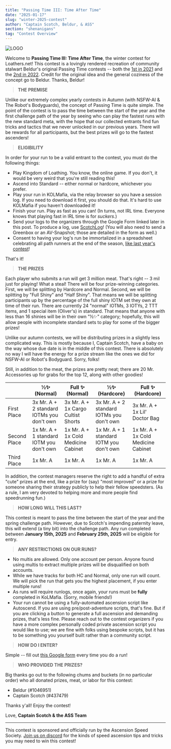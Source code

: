 ```yaml
---
title: "Passing Time III: Time After Time"
date: "2025-01-17"
slug: "winter-2025-contest"
author: "Captain Scotch, Beldur, & ASS"
section: "shenanigans"
tag: "Contest Overview"
---
```


![LOGO]()

Welcome to **Passing Time III: Time After Time**, the winter contest for Loathers.net! This contest is a lovingly rendered recreation of community stalwart Beldur's original Passing Time contests -- both the [1st in 2021](https://docs.google.com/document/d/1fJOSIPm602TCvK3dggZR_TcTyxjnt1n_Un6NL2WYm0k/edit?tab=t.0) and the [2nd in 2022](https://docs.google.com/document/u/0/d/1L5Zd2iGubv1knvbdrWpkYrc8789M09EouP_gso7dJFs/mobilebasic). Credit for the original idea and the general coziness of the concept go to Beldur. Thanks, Beldur!

> **THE PREMISE**

Unlike our extremely complex yearly contests in Autumn (with <Link to="/shenanigans/autumn-2023-contest/">NSFW-AI</Link> & <Link to="/shenanigans/autumn-2024-contest/">The Robot's Bodyguards</Link>), the concept of Passing Time is quite simple. The point of the contest is to pass the time between the start of the year and the first challenge path of the year by seeing who can play the fastest runs with the new standard meta, with the hope that our collected entrants find fun tricks and tactics that we never unlocked in our previous years. There will be rewards for all participants, but the best prizes will go to the fastest ascenders!

> **ELIGIBILITY**

In order for your run to be a valid entrant to the contest, you must do the following things:

- Play Kingdom of Loathing. You know, the online game. If you don't, it would be very weird that you're still reading this!
- Ascend into Standard -- either normal or hardcore, whichever you prefer.
- Play your run in KOLMafia, via the relay browser so you have a session log. If you need to download it first, you should do that. It's hard to use KOLMafia if you haven't downloaded it!
- Finish your run. Play as fast as you can! (In turns, not IRL time. Everyone knows that playing fast in IRL time is for *suckers*.) 
- Send your logs to the organizers through the Google Form linked later in this post. To produce a log, use [ScotchLog](https://github.com/docrostov/ScotchLog)! (You will also need to send a Greenbox or an AV-Snapshot; those are detailed in the form as well.)
- Consent to having your log's run be immortalized in a spreadsheet celebrating all path runners at the end of the season, [like last year's contest](https://docs.google.com/spreadsheets/d/14U3bzOprAN9ePvjRXhTWSGXs3-hze5l10aTDf8Y6mXI/edit#gid=0)!

That's it!

> **THE PRIZES**

Each player who submits a run will get 3 million meat. That's right -- 3 mil just for playing! What a steal! There will be four prize-winning categories. First, we will be splitting by Hardcore and Normal. Second, we will be splitting by "Full Shiny" and "Half Shiny". That means we will be splitting participants up by the percentage of the full shiny IOTM set they own at time of their run. There are currently 24 "normal" IOTMs, 3 IOTYs, 2 TTT items, and 1 special item (Oliver's) in standard. That means that anyone with less than 16 shinies will be in their own "½✨" category; hopefully, this will allow people with incomplete standard sets to play for some of the bigger prizes!

Unlike our autumn contests, we will be distributing prizes in a slightly less complicated way. This is mostly because I, Captain Scotch, have a baby on the way whose due date is in the middle of this contest. There is absolutely no way I will have the energy for a prize stream like the ones we did for NSFW-AI or Robot's Bodyguard. Sorry, folks! 

Still, in addition to the meat, the prizes are pretty neat; there are 20 Mr. Accessories up for grabs for the top 12, along with other goodies!

|      | ½✨ (Normal) | Full ✨ (Normal) | ½✨ (Hardcore) | Full ✨ (Hardcore) |
| ---- | ------------- | ----------------- | ---------------- | ------------------ |
| First Place | 3x Mr. A + 2 standard IOTMs you don't own | 3x Mr. A + 1x Cargo Cultist Shorts | 3x Mr. A + 2 standard IOTMs you don't own | 3x Mr. A + 1x Lil' Doctor Bag |
| Second Place | 1x Mr. A + 1 standard IOTM you don't own | 1x Mr. A + 1x Cold Medicine Cabinet | 1x Mr. A + 1 standard IOTM you don't own | 1x Mr. A + 1x Cold Medicine Cabinet |
| Third Place | 1x Mr. A | 1x Mr. A | 1x Mr. A | 1x Mr. A |

In addition, the contest managers reserve the right to add a handful of extra "cute" prizes at the end, like a prize for (say) "most improved" or a prize for someone sharing their strategy publicly to help their fellow speedsters. (As a rule, I am very devoted to helping more and more people find speedrunning fun.)

> **HOW LONG WILL THIS LAST?**

This contest is meant to pass the time between the start of the year and the spring challenge path. However, due to Scotch's impending paternity leave, this will extend (a tiny bit) into the challenge path. Any run completed between **January 15th, 2025** and **February 25th, 2025** will be eligible for entry. 

> **ANY RESTRICTIONS ON OUR RUNS?**

- No multis are allowed. Only one account per person. Anyone found using multis to extract multiple prizes will be disqualified on both accounts.
- While we have tracks for both HC and Normal, only one run will count. We will pick the run that gets you the highest placement, if you enter multiple runs!
- As runs will require runlogs, once again, your runs must be **fully** completed in KoLMafia. (Sorry, mobile friends!)
- Your run cannot be using a fully-automated ascension script like Autoscend. If you are using pre/post-adventure scripts, that's fine. But if you are clicking a button to generate a full ascension and demanding prizes, that's less fine. Please reach out to the contest organizers if you have a more complex personally coded private ascension script you would like to use; we are fine with folks using bespoke scripts, but it has to be something you yourself built rather than a community script.

> **HOW DO I ENTER?**

Simple -- fill out [this Google form]() every time you do a run!

> **WHO PROVIDED THE PRIZES?**

Big thanks go out to the following chums and buckets (in no particular order) who all donated prizes, meat, or labor for this contest:

- Beldur (#1046951)
- Captain Scotch (#437479)

Thanks y'all! Enjoy the contest!

Love,
**Captain Scotch & the ASS Team**

---

This contest is sponsored and officially run by the Ascension Speed Society. [Join us on discord](https://discord.gg/tbUCRT5) for the kinds of speed ascension tips and tricks you may need to win this contest!